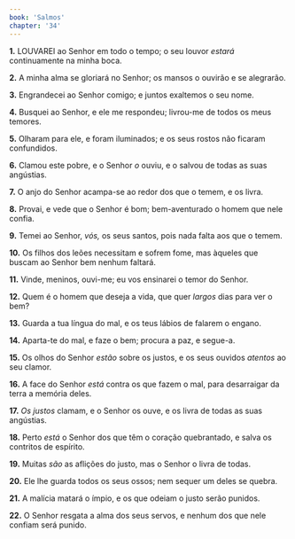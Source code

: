 ```yaml
---
book: 'Salmos'
chapter: '34'
---
```


**1.** LOUVAREI ao Senhor em todo o tempo; o seu louvor *estará* continuamente na minha boca.

**2.** A minha alma se gloriará no Senhor; os mansos o ouvirão e se alegrarão.

**3.** Engrandecei ao Senhor comigo; e juntos exaltemos o seu nome.

**4.** Busquei ao Senhor, e ele me respondeu; livrou-me de todos os meus temores.

**5.** Olharam para ele, e foram iluminados; e os seus rostos não ficaram confundidos.

**6.** Clamou este pobre, e o Senhor *o* ouviu, e o salvou de todas as suas angústias.

**7.** O anjo do Senhor acampa-se ao redor dos que o temem, e os livra.

**8.** Provai, e vede que o Senhor é bom; bem-aventurado o homem que nele confia.

**9.** Temei ao Senhor, *vós,* os seus santos, pois nada falta aos que o temem.

**10.** Os filhos dos leões necessitam e sofrem fome, mas àqueles que buscam ao Senhor bem nenhum faltará.

**11.** Vinde, meninos, ouvi-me; eu vos ensinarei o temor do Senhor.

**12.** Quem é o homem que deseja a vida, que quer *largos* dias para ver o bem?

**13.** Guarda a tua língua do mal, e os teus lábios de falarem o engano.

**14.** Aparta-te do mal, e faze o bem; procura a paz, e segue-a.

**15.** Os olhos do Senhor *estão* sobre os justos, e os seus ouvidos *atentos* ao seu clamor.

**16.** A face do Senhor *está* contra os que fazem o mal, para desarraigar da terra a memória deles.

**17.** *Os justos* clamam, e o Senhor os ouve, e os livra de todas as suas angústias.

**18.** Perto *está* o Senhor dos que têm o coração quebrantado, e salva os contritos de espírito.

**19.** Muitas *são* as aflições do justo, mas o Senhor o livra de todas.

**20.** Ele lhe guarda todos os seus ossos; nem sequer um deles se quebra.

**21.** A malícia matará o ímpio, e os que odeiam o justo serão punidos.

**22.** O Senhor resgata a alma dos seus servos, e nenhum dos que nele confiam será punido.
